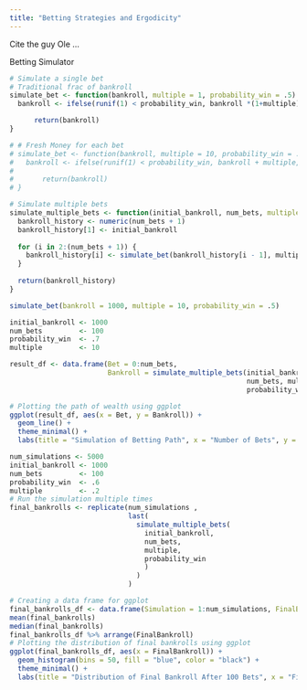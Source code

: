 ```yaml
---
title: "Betting Strategies and Ergodicity"
---
```

Cite the guy Ole ...

Betting Simulator

```r

# Simulate a single bet
# Traditional frac of bankroll
simulate_bet <- function(bankroll, multiple = 1, probability_win = .5) {
  bankroll <- ifelse(runif(1) < probability_win, bankroll *(1+multiple), bankroll * (1-multiple))  # European roulette probability

      return(bankroll)
}

# # Fresh Money for each bet
# simulate_bet <- function(bankroll, multiple = 10, probability_win = .5) {
#   bankroll <- ifelse(runif(1) < probability_win, bankroll + multiple, bankroll - multiple)  # European roulette probability
# 
#       return(bankroll)
# }

# Simulate multiple bets
simulate_multiple_bets <- function(initial_bankroll, num_bets, multiple = 1, probability_win = 0.5) {
  bankroll_history <- numeric(num_bets + 1)
  bankroll_history[1] <- initial_bankroll
  
  for (i in 2:(num_bets + 1)) {
    bankroll_history[i] <- simulate_bet(bankroll_history[i - 1], multiple, probability_win)
  }
  
  return(bankroll_history)
}
```

```r
simulate_bet(bankroll = 1000, multiple = 10, probability_win = .5)
```

```r
initial_bankroll <- 1000
num_bets         <- 100
probability_win  <- .7
multiple         <- 10

result_df <- data.frame(Bet = 0:num_bets, 
                        Bankroll = simulate_multiple_bets(initial_bankroll, 
                                                          num_bets, multiple, 
                                                          probability_win))

# Plotting the path of wealth using ggplot
ggplot(result_df, aes(x = Bet, y = Bankroll)) +
  geom_line() +
  theme_minimal() +
  labs(title = "Simulation of Betting Path", x = "Number of Bets", y = "Bankroll")
```

```r
num_simulations <- 5000
initial_bankroll <- 1000
num_bets         <- 100
probability_win  <- .6
multiple         <- .2
# Run the simulation multiple times
final_bankrolls <- replicate(num_simulations ,
                             last(
                               simulate_multiple_bets(
                                 initial_bankroll, 
                                 num_bets, 
                                 multiple, 
                                 probability_win
                                 )
                               )
                             )

# Creating a data frame for ggplot
final_bankrolls_df <- data.frame(Simulation = 1:num_simulations, FinalBankroll = final_bankrolls)
mean(final_bankrolls)
median(final_bankrolls)
final_bankrolls_df %>% arrange(FinalBankroll) 
# Plotting the distribution of final bankrolls using ggplot
ggplot(final_bankrolls_df, aes(x = FinalBankroll)) +
  geom_histogram(bins = 50, fill = "blue", color = "black") +
  theme_minimal() +
  labs(title = "Distribution of Final Bankroll After 100 Bets", x = "Final Bankroll", y = "Frequency")
```